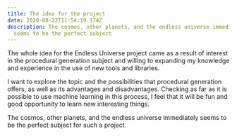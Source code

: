 ```yaml
---
title: The idea for the project
date: 2020-08-22T11:54:19.174Z
description: The cosmos, other planets, and the endless universe immediately
  seems to be the perfect subject
---
```

The whole idea for the Endless Universe project came as a result of interest in the procedural generation subject and willing to expanding my knowledge and experience in the use of new tools and libraries.

I want to explore the topic and the possibilities that procedural generation offers, as well as its advantages and disadvantages. Checking as far as it is possible to use machine learning in this process, I feel that it will be fun and good opportunity to learn new interesting things.

The cosmos, other planets, and the endless universe immediately seems to be the perfect subject for such a project.